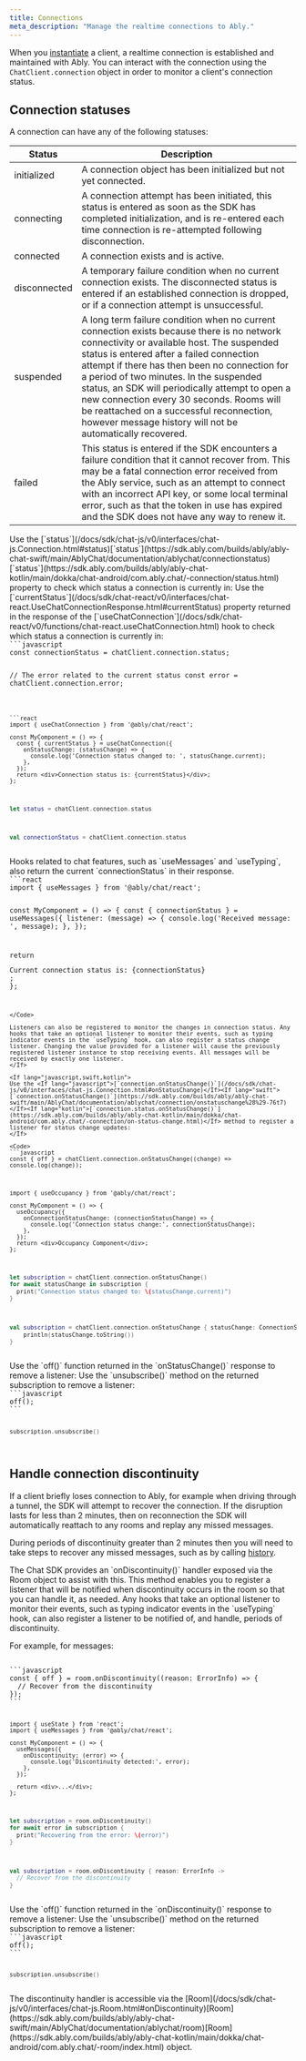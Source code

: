 ```yaml
---
title: Connections
meta_description: "Manage the realtime connections to Ably."
---
```


When you [instantiate](/docs/chat/setup#instantiate) a client, a realtime connection is established and maintained with Ably. You can interact with the connection using the `ChatClient.connection` object in order to monitor a client's connection status.

## Connection statuses <a id="statuses"/>

A connection can have any of the following statuses:

| Status | Description |
|--------|-------------|
| initialized | A connection object has been initialized but not yet connected. |
| connecting | A connection attempt has been initiated, this status is entered as soon as the SDK has completed initialization, and is re-entered each time connection is re-attempted following disconnection. |
| connected | A connection exists and is active. |
| disconnected | A temporary failure condition when no current connection exists. The disconnected status is entered if an established connection is dropped, or if a connection attempt is unsuccessful. |
| suspended | A long term failure condition when no current connection exists because there is no network connectivity or available host. The suspended status is entered after a failed connection attempt if there has then been no connection for a period of two minutes. In the suspended status, an SDK will periodically attempt to open a new connection every 30 seconds. Rooms will be reattached on a successful reconnection, however message history will not be automatically recovered. |
| failed | This status is entered if the SDK encounters a failure condition that it cannot recover from. This may be a fatal connection error received from the Ably service, such as an attempt to connect with an incorrect API key, or some local terminal error, such as that the token in use has expired and the SDK does not have any way to renew it. |

<If lang="javascript,swift,kotlin">
Use the <If lang="javascript">[`status`](/docs/sdk/chat-js/v0/interfaces/chat-js.Connection.html#status)</If><If lang="swift">[`status`](https://sdk.ably.com/builds/ably/ably-chat-swift/main/AblyChat/documentation/ablychat/connectionstatus)</If><If lang="kotlin">[`status`](https://sdk.ably.com/builds/ably/ably-chat-kotlin/main/dokka/chat-android/com.ably.chat/-connection/status.html)</If> property to check which status a connection is currently in:
</If>

<If lang="react">
Use the [`currentStatus`](/docs/sdk/chat-react/v0/interfaces/chat-react.UseChatConnectionResponse.html#currentStatus) property returned in the response of the [`useChatConnection`](/docs/sdk/chat-react/v0/functions/chat-react.useChatConnection.html) hook to check which status a connection is currently in:
</If>

<Code>
```javascript
const connectionStatus = chatClient.connection.status;

// The error related to the current status
const error = chatClient.connection.error;
```

```react
import { useChatConnection } from '@ably/chat/react';

const MyComponent = () => {
  const { currentStatus } = useChatConnection({
    onStatusChange: (statusChange) => {
      console.log('Connection status changed to: ', statusChange.current);
    },
  });
  return <div>Connection status is: {currentStatus}</div>;
};
```

```swift
let status = chatClient.connection.status
```

```kotlin
val connectionStatus = chatClient.connection.status
```
</Code>

<If lang="react">
Hooks related to chat features, such as `useMessages` and `useTyping`, also return the current `connectionStatus` in their response.

<Code>
```react
import { useMessages } from '@ably/chat/react';

const MyComponent = () => {
  const { connectionStatus } = useMessages({
    listener: (message) => {
      console.log('Received message: ', message);
    },
  });

  return <div>Current connection status is: {connectionStatus}</div>;
};
```
</Code>

Listeners can also be registered to monitor the changes in connection status. Any hooks that take an optional listener to monitor their events, such as typing indicator events in the `useTyping` hook, can also register a status change listener. Changing the value provided for a listener will cause the previously registered listener instance to stop receiving events. All messages will be received by exactly one listener.
</If>

<If lang="javascript,swift,kotlin">
Use the <If lang="javascript">[`connection.onStatusChange()`](/docs/sdk/chat-js/v0/interfaces/chat-js.Connection.html#onStatusChange)</If><If lang="swift">[`connection.onStatusChange()`](https://sdk.ably.com/builds/ably/ably-chat-swift/main/AblyChat/documentation/ablychat/connection/onstatuschange%28%29-76t7)</If><If lang="kotlin">[`connection.status.onStatusChange()`](https://sdk.ably.com/builds/ably/ably-chat-kotlin/main/dokka/chat-android/com.ably.chat/-connection/on-status-change.html)</If> method to register a listener for status change updates:
</If>

<Code>
```javascript
const { off } = chatClient.connection.onStatusChange((change) => console.log(change));
```

```react
import { useOccupancy } from '@ably/chat/react';

const MyComponent = () => {
  useOccupancy({
    onConnectionStatusChange: (connectionStatusChange) => {
      console.log('Connection status change:', connectionStatusChange);
    },
  });
  return <div>Occupancy Component</div>;
};
```

```swift
let subscription = chatClient.connection.onStatusChange()
for await statusChange in subscription {
  print("Connection status changed to: \(statusChange.current)")
}
```

```kotlin
val subscription = chatClient.connection.onStatusChange { statusChange: ConnectionStatusChange ->
    println(statusChange.toString())
}
```
</Code>

<If lang="javascript">
Use the `off()` function returned in the `onStatusChange()` response to remove a listener:
</If>

<If lang="kotlin">
Use the `unsubscribe()` method on the returned subscription to remove a listener:
</If>

<If lang="javascript,kotlin">
<Code>
```javascript
off();
```

```kotlin
subscription.unsubscribe()
```
</Code>
</If>

## Handle connection discontinuity <a id="discontinuity"/>

If a client briefly loses connection to Ably, for example when driving through a tunnel, the SDK will attempt to recover the connection. If the disruption lasts for less than 2 minutes, then on reconnection the SDK will automatically reattach to any rooms and replay any missed messages.

During periods of discontinuity greater than 2 minutes then you will need to take steps to recover any missed messages, such as by calling [history](/docs/chat/rooms/history).

<If lang="javascript,swift,kotlin">
The Chat SDK provides an `onDiscontinuity()` handler exposed via the Room object to assist with this. This method enables you to register a listener that will be notified when discontinuity occurs in the room so that you can handle it, as needed.
</If>

<If lang="react">
Any hooks that take an optional listener to monitor their events, such as typing indicator events in the `useTyping` hook, can also register a listener to be notified of, and handle, periods of discontinuity.
</If>

For example, for messages:

<Code>
```javascript
const { off } = room.onDiscontinuity((reason: ErrorInfo) => {
  // Recover from the discontinuity
});
```

```react
import { useState } from 'react';
import { useMessages } from '@ably/chat/react';

const MyComponent = () => {
  useMessages({
    onDiscontinuity: (error) => {
      console.log('Discontinuity detected:', error);
    },
  });

  return <div>...</div>;
};
```

```swift
let subscription = room.onDiscontinuity()
for await error in subscription {
  print("Recovering from the error: \(error)")
}
```

```kotlin
val subscription = room.onDiscontinuity { reason: ErrorInfo ->
  // Recover from the discontinuity
}
```
</Code>

<If lang="javascript">
Use the `off()` function returned in the `onDiscontinuity()` response to remove a listener:
</If>

<If lang="kotlin">
Use the `unsubscribe()` method on the returned subscription to remove a listener:
</If>

<If lang="javascript,kotlin">
<Code>
```javascript
off();
```

```kotlin
subscription.unsubscribe()
```
</Code>
</If>

<If lang="javascript,swift,kotlin">
The discontinuity handler is accessible via the <If lang="javascript">[Room](/docs/sdk/chat-js/v0/interfaces/chat-js.Room.html#onDiscontinuity)</If><If lang="swift">[Room](https://sdk.ably.com/builds/ably/ably-chat-swift/main/AblyChat/documentation/ablychat/room)</If><If lang="kotlin">[Room](https://sdk.ably.com/builds/ably/ably-chat-kotlin/main/dokka/chat-android/com.ably.chat/-room/index.html)</If> object.
</If>
